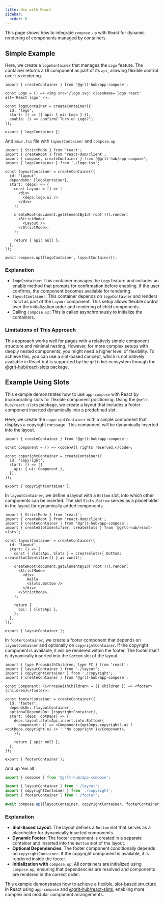 ```yaml
---
title: Use with React
sidebar:
  order: 6
---
```


This page shows how to integrate `compose.up` with React for dynamic rendering of components managed by containers.

## Simple Example

Here, we create a `logoContainer` that manages the `Logo` feature. The container returns a UI component as part of its `api`, allowing flexible control over its rendering.

```tsx title="logo.tsx"
import { createContainer } from '@grlt-hub/app-compose';

const Logo = () => <img src='/logo.svg' className='logo react' alt='React logo' />;

const logoContainer = createContainer({
  id: 'logo',
  start: () => ({ api: { ui: Logo } }),
  enable: () => confirm('Turn on Logo?'),
});

export { logoContainer };
```

And `main.tsx` file with `layoutContainer` and `compose.up`

```tsx title="main.tsx"
import { StrictMode } from 'react';
import { createRoot } from 'react-dom/client';
import { compose, createContainer } from '@grlt-hub/app-compose';
import { logoContainer } from './logo.tsx';

const layoutContainer = createContainer({
  id: 'layout',
  dependsOn: [logoContainer],
  start: (deps) => {
    const Layout = () => (
      <div>
        <deps.logo.ui />
      </div>
    );

    createRoot(document.getElementById('root')!).render(
      <StrictMode>
        <Layout />
      </StrictMode>,
    );

    return { api: null };
  },
});

await compose.up([logoContainer, layoutContainer]);
```

### Explanation

- `logoContainer`: This container manages the `Logo` feature and includes an enable method that prompts for confirmation before enabling. If the user confirms, the component becomes available for rendering.
- `layoutContainer`: This container depends on `logoContainer` and renders its UI as part of the `Layout` component. This setup allows flexible control over the initialization order and rendering of child components.
- Calling `compose.up`: This is called asynchronously to initialize the containers.

### Limitations of This Approach

This approach works well for pages with a relatively simple component structure and minimal nesting. However, for more complex setups with deeply nested components, you might need a higher level of flexibility. To achieve this, you can use a slot-based concept, which is not natively available in React but is supported by the `grlt-hub` ecosystem through the [@grlt-hub/react-slots](https://github.com/grlt-hub/react-slots) package.

## Example Using Slots

This example demonstrates how to use `app-compose` with React by incorporating slots for flexible component positioning. Using the `@grlt-hub/react-slots` package, we create a layout that includes a footer component inserted dynamically into a predefined slot.

Here, we create the `copyrightContainer` with a simple component that displays a copyright message. This component will be dynamically inserted into the layout.

```tsx title="copyright.tsx"
import { createContainer } from '@grlt-hub/app-compose';

const Component = () => <code>All rights reserved.</code>;

const copyrightContainer = createContainer({
  id: 'copyright',
  start: () => ({
    api: { ui: Component },
  }),
});

export { copyrightContainer };
```

In `layoutContainer`, we define a layout with a `Bottom` slot, into which other components can be inserted. The slot `Slots.Bottom` serves as a placeholder in the layout for dynamically added components.

```tsx title="layout.tsx"
import { StrictMode } from 'react';
import { createRoot } from 'react-dom/client';
import { createContainer } from '@grlt-hub/app-compose';
import { createSlotIdentifier, createSlots } from '@grlt-hub/react-slots';

const layoutContainer = createContainer({
  id: 'layout',
  start: () => {
    const { slotsApi, Slots } = createSlots({ Bottom: createSlotIdentifier() } as const);

    createRoot(document.getElementById('root')!).render(
      <StrictMode>
        <div>
          Hello
          <Slots.Bottom />
        </div>
      </StrictMode>,
    );

    return {
      api: { slotsApi },
    };
  },
});

export { layoutContainer };
```

In `footerContainer`, we create a footer component that depends on `layoutContainer` and optionally on `copyrightContainer`. If the copyright component is available, it will be rendered within the footer. The footer itself is dynamically inserted into the `Bottom` slot of the layout.

```tsx title="footer.tsx"
import { type PropsWithChildren, type FC } from 'react';
import { layoutContainer } from './layout';
import { copyrightContainer } from './copyright';
import { createContainer } from '@grlt-hub/app-compose';

const Component: FC<PropsWithChildren> = ({ children }) => <footer>{children}</footer>;

const footerContainer = createContainer({
  id: 'footer',
  dependsOn: [layoutContainer],
  optionalDependsOn: [copyrightContainer],
  start: (deps, optDeps) => {
    deps.layout.slotsApi.insert.into.Bottom({
      component: () => <Component>{optDeps.copyright?.ui ? <optDeps.copyright.ui /> : 'No copyright'}</Component>,
    });

    return { api: null };
  },
});

export { footerContainer };
```

And up 'em all

```ts
import { compose } from '@grlt-hub/app-compose';

import { layoutContainer } from './layout';
import { copyrightContainer } from './copyright';
import { footerContainer } from './footer';

await compose.up([layoutContainer, copyrightContainer, footerContainer]);
```

### Explanation

- **Slot-Based Layout**: The layout defines a `Bottom` slot that serves as a placeholder for dynamically inserted components.
- **Dynamic Footer**: The footer component is created in a separate container and inserted into the `Bottom` slot of the layout.
- **Optional Dependencies**: The footer component conditionally depends on `copyrightContainer`. If the copyright component is available, it is rendered inside the footer.
- **Initialization with** `compose.up`: All containers are initialized using `compose.up`, ensuring that dependencies are resolved and components are rendered in the correct order.

This example demonstrates how to achieve a flexible, slot-based structure in React using `app-compose` and [@grlt-hub/react-slots](https://github.com/grlt-hub/react-slots), enabling more complex and modular component arrangements.
